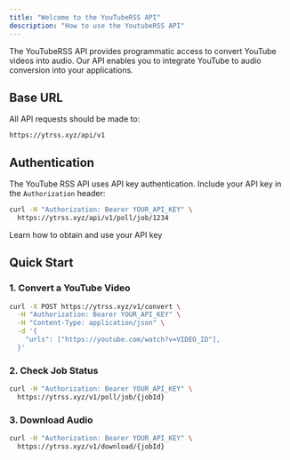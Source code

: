 ```yaml
---
title: "Welcome to the YouTubeRSS API"
description: "How to use the YoutubeRSS API"
---
```


The YouTubeRSS API provides programmatic access to convert YouTube videos into audio. Our API enables you to integrate YouTube to audio conversion into your applications.

## Base URL

All API requests should be made to:

```
https://ytrss.xyz/api/v1
```

## Authentication

The YouTube RSS API uses API key authentication. Include your API key in the `Authorization` header:

```bash
curl -H "Authorization: Bearer YOUR_API_KEY" \
  https://ytrss.xyz/api/v1/poll/job/1234
```

<Card title="Get Your API Key" icon="key" href="/guides/authentication">
  Learn how to obtain and use your API key
</Card>

## Quick Start

### 1. Convert a YouTube Video

```bash
curl -X POST https://ytrss.xyz/v1/convert \
  -H "Authorization: Bearer YOUR_API_KEY" \
  -H "Content-Type: application/json" \
  -d '{
    "urls": ["https://youtube.com/watch?v=VIDEO_ID"],
  }'
```

### 2. Check Job Status

```bash
curl -H "Authorization: Bearer YOUR_API_KEY" \
  https://ytrss.xyz/v1/poll/job/{jobId}
```

### 3. Download Audio

```bash
curl -H "Authorization: Bearer YOUR_API_KEY" \
  https://ytrss.xyz/v1/download/{jobId}
```
